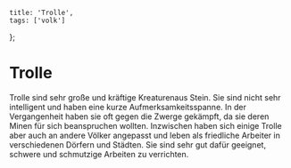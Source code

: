 
    title: 'Trolle',
    tags: ['volk']
};

# Trolle

Trolle sind sehr große und kräftige Kreaturenaus Stein.
Sie sind nicht sehr intelligent und haben eine kurze Aufmerksamkeitsspanne.
In der Vergangenheit haben sie oft gegen die Zwerge gekämpft, da sie deren Minen für sich beanspruchen wollten.
Inzwischen haben sich einige Trolle aber auch an andere Völker angepasst und leben als friedliche Arbeiter in verschiedenen Dörfern und Städten.
Sie sind sehr gut dafür geeignet, schwere und schmutzige Arbeiten zu verrichten.
